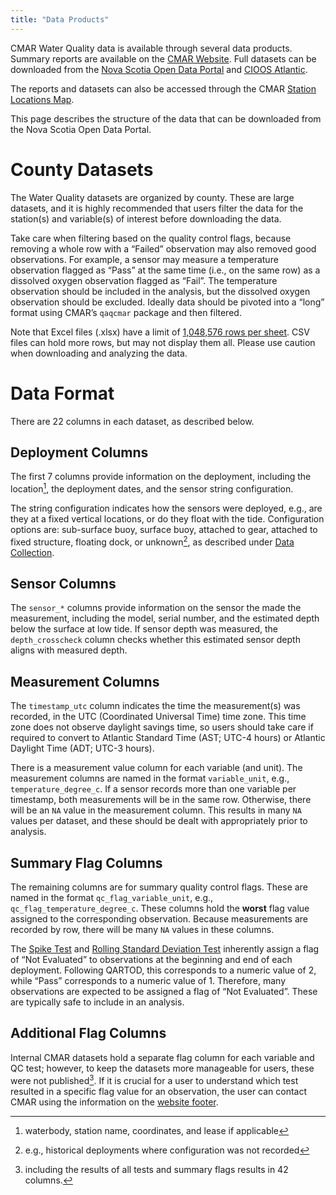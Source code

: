 ```yaml
---
title: "Data Products"
---
```


CMAR Water Quality data is available through several data products. Summary reports are available on the [CMAR Website](https://cmar.ca/reports/). Full datasets can be downloaded from the [Nova Scotia Open Data Portal](https://data.novascotia.ca/browse?tags=coastal+monitoring+program) and [CIOOS Atlantic](https://catalogue.cioosatlantic.ca/organization/cmar).

The reports and datasets can also be accessed through the CMAR [Station Locations Map](https://cmar.ca/coastal-monitoring-program/#station).

This page describes the structure of the data that can be downloaded from the Nova Scotia Open Data Portal. 

# County Datasets

The Water Quality datasets are organized by county. These are large datasets, and it is highly recommended that users filter the data for the station(s) and variable(s) of interest before downloading the data.

Take care when filtering based on the quality control flags, because removing a whole row with a "Failed" observation may also removed good observations. For example, a sensor may measure a temperature observation flagged as "Pass" at the same time (i.e., on the same row) as a dissolved oxygen observation flagged as "Fail". The temperature observation should be included in the analysis, but the dissolved oxygen observation should be excluded. Ideally data should be pivoted into a "long" format using CMAR's `qaqcmar` package and then filtered. 


Note that Excel files (.xlsx) have a limit of [1,048,576 rows per sheet](https://support.microsoft.com/en-us/office/excel-specifications-and-limits-1672b34d-7043-467e-8e27-269d656771c3?ui=en-us&rs=en-us&ad=us). CSV files can hold more rows, but may not display them all. Please use caution when downloading and analyzing the data.

# Data Format

There are 22 columns in each dataset, as described below.

## Deployment Columns
The first 7 columns provide information on the deployment, including the location[^1], the deployment dates, and the sensor string configuration.

The string configuration indicates how the sensors were deployed, e.g., are they at a fixed vertical locations, or do they float with the tide. Configuration options are: sub-surface buoy, surface buoy, attached to gear, attached to fixed structure, floating dock, or unknown[^2], as described under [Data Collection](../pages/cmp_water_quality.qmd).

## Sensor Columns
The `sensor_*` columns provide information on the sensor the made the measurement, including the model, serial number, and the estimated depth below the surface at low tide. If sensor depth was measured, the `depth_crosscheck` column checks whether this estimated sensor depth aligns with measured depth.

## Measurement Columns
The `timestamp_utc` column indicates the time the measurement(s) was recorded, in the UTC (Coordinated Universal Time) time zone. This time zone does not observe daylight savings time, so users should take care if required to convert to Atlantic Standard Time (AST; UTC-4 hours) or Atlantic Daylight Time (ADT; UTC-3 hours).

There is a measurement value column for each variable (and unit). The measurement columns are named in the format `variable_unit`, e.g., `temperature_degree_c`. If a sensor records more than one variable per timestamp, both measurements will be in the same row. Otherwise, there will be an `NA` value in the measurement column. This results in many `NA` values per dataset, and these should be dealt with appropriately prior to analysis.

## Summary Flag Columns
The remaining columns are for summary quality control flags. These are named in the format `qc_flag_variable_unit`, e.g., `qc_flag_temperature_degree_c`. These columns hold the **worst** flag value assigned to the corresponding observation. Because measurements are recorded by row, there will be many `NA` values in these columns.

The [Spike Test](../pages/qc_tests.qmd) and [Rolling Standard Deviation Test](../pages/qc_tests.qmd) inherently assign a flag of "Not Evaluated" to observations at the beginning and end of each deployment. Following QARTOD, this corresponds to a numeric value of 2, while "Pass" corresponds to a numeric value of 1. Therefore, many observations are expected to be assigned a flag of "Not Evaluated". These are typically safe to include in an analysis. 

## Additional Flag Columns
Internal CMAR datasets hold a separate flag column for each variable and QC test; however, to keep the datasets more manageable for users, these were not published[^3]. If it is crucial for a user to understand which test resulted in a specific flag value for an observation, the user can contact CMAR using the information on the [website footer](https://cmar.ca/).

[^1]: waterbody, station name, coordinates, and lease if applicable
[^2]: e.g., historical deployments where configuration was not recorded
[^3]: including the results of all tests and summary flags results in 42 columns.








